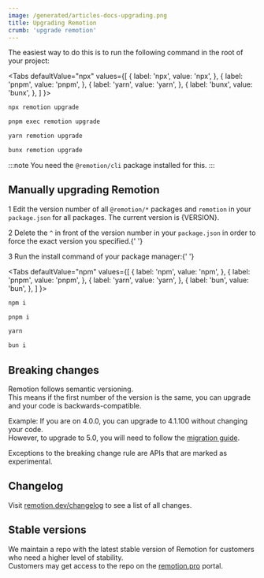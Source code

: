 ```yaml
---
image: /generated/articles-docs-upgrading.png
title: Upgrading Remotion
crumb: 'upgrade remotion'
---
```



The easiest way to do this is to run the following command in the root of your project:

<Tabs
defaultValue="npx"
values={[
{ label: 'npx', value: 'npx', },
{ label: 'pnpm', value: 'pnpm', },
{ label: 'yarn', value: 'yarn', },
{ label: 'bunx', value: 'bunx', },
]
}>
<TabItem value="npx">

```bash
npx remotion upgrade
```

  </TabItem>

  <TabItem value="pnpm">

```bash
pnpm exec remotion upgrade
```

  </TabItem>

  <TabItem value="yarn">

```bash
yarn remotion upgrade
```

  </TabItem>

  <TabItem value="bunx">

```bash
bunx remotion upgrade
```

  </TabItem>
</Tabs>

:::note
You need the `@remotion/cli` package installed for this.
:::

## Manually upgrading Remotion

<Step>1</Step> Edit the version number of all `@remotion/*` packages and `remotion` in your `package.json` for all packages. The current version is {VERSION}.

<Step>2</Step> Delete the `^` in front of the version number in your `package.json` in order to force the exact version you specified.{' '}

<Step>3</Step> Run the install command of your package manager:{' '}

<Tabs
defaultValue="npm"
values={[
{ label: 'npm', value: 'npm', },
{ label: 'pnpm', value: 'pnpm', },
{ label: 'yarn', value: 'yarn', },
{ label: 'bun', value: 'bun', },
]
}>
<TabItem value="npm">

```bash
npm i
```

  </TabItem>

  <TabItem value="pnpm">

```bash
pnpm i
```

  </TabItem>

  <TabItem value="yarn">

```bash
yarn
```

  </TabItem>

  <TabItem value="bun">

```bash
bun i
```

  </TabItem>
</Tabs>

## Breaking changes

Remotion follows semantic versioning.  
This means if the first number of the version is the same, you can upgrade and your code is backwards-compatible.

Example: If you are on 4.0.0, you can upgrade to 4.1.100 without changing your code.  
However, to upgrade to 5.0, you will need to follow the [migration guide](/docs/5-0-migration).

Exceptions to the breaking change rule are APIs that are marked as experimental.

## Changelog

Visit [remotion.dev/changelog](https://remotion.dev/changelog) to see a list of all changes.

## Stable versions

We maintain a repo with the latest stable version of Remotion for customers who need a higher level of stability.  
Customers may get access to the repo on the [remotion.pro](https://remotion.pro) portal.
